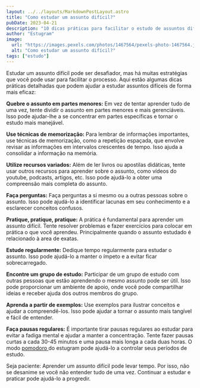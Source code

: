 ```yaml
---
layout: ../../layouts/MarkdownPostLayout.astro
title: "Como estudar um assunto difícil?"
pubDate: 2023-04-21
description: "10 dicas práticas para facilitar o estudo de assuntos difíceis: como quebrar o assunto em partes menores, usar técnicas de memorização, variar os recursos de aprendizado, praticar regularmente, fazer pausas regulares e mais."
author: "Estugram"
image:
  url: "https://images.pexels.com/photos/1467564/pexels-photo-1467564.jpeg?auto=compress&cs=tinysrgb&w=1260&h=750&dpr=1"
  alt: "Como estudar um assunto difícil?"
tags: ["estudo"]
---
```


Estudar um assunto difícil pode ser desafiador, mas há muitas estratégias que você pode usar para facilitar o processo. Aqui estão algumas dicas práticas detalhadas que podem ajudar a estudar assuntos difíceis de forma mais eficaz:

**Quebre o assunto em partes menores:** Em vez de tentar aprender tudo de uma vez, tente dividir o assunto em partes menores e mais gerenciáveis. Isso pode ajudar-lhe a se concentrar em partes específicas e tornar o estudo mais manejável.

**Use técnicas de memorização:** Para lembrar de informações importantes, use técnicas de memorização, como a repetição espaçada, que envolve revisar as informações em intervalos crescentes de tempo. Isso ajuda a consolidar a informação na memória.

**Utilize recursos variados:** Além de ler livros ou apostilas didáticas, tente usar outros recursos para aprender sobre o assunto, como vídeos do youtube, podcasts, artigos, etc. Isso pode ajudá-lo a obter uma compreensão mais completa do assunto.

**Faça perguntas:** Faça perguntas a si mesmo ou a outras pessoas sobre o assunto. Isso pode ajudá-lo a identificar lacunas em seu conhecimento e a esclarecer conceitos confusos.

**Pratique, pratique, pratique:** A prática é fundamental para aprender um assunto difícil. Tente resolver problemas e fazer exercícios para colocar em prática o que você aprendeu. Principalmente quando o assunto estudado é relacionado à area de exatas.

**Estude regularmente:** Dedique tempo regularmente para estudar o assunto. Isso pode ajudá-lo a manter o ímpeto e a evitar ficar sobrecarregado.

**Encontre um grupo de estudo:** Participar de um grupo de estudo com outras pessoas que estão aprendendo o mesmo assunto pode ser útil. Isso pode proporcionar um ambiente de apoio, onde você pode compartilhar ideias e receber ajuda dos outros membros do grupo.

**Aprenda a partir de exemplos:** Use exemplos para ilustrar conceitos e ajudar a compreendê-los. Isso pode ajudar a tornar o assunto mais tangível e fácil de entender.

**Faça pausas regulares:** É importante tirar pausas regulares ao estudar para evitar a fadiga mental e ajudar a manter a concentração. Tente fazer pausas curtas a cada 30-45 minutos e uma pausa mais longa a cada duas horas. O modo <a href="pomodoro"> pomodoro </a> do estugram pode ajudá-lo a controlar seus períodos de estudo.

Seja paciente: Aprender um assunto difícil pode levar tempo. Por isso, não se desanime se você não entender tudo de uma vez. Continuar a estudar e praticar pode ajudá-lo a progredir.
